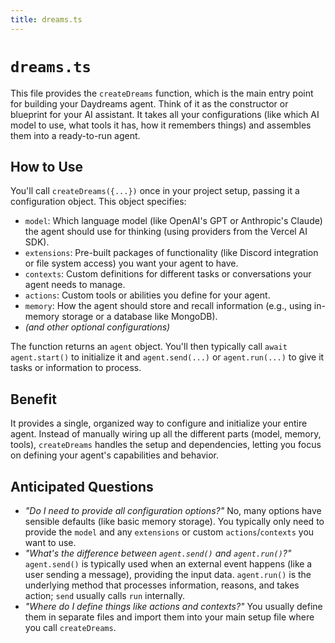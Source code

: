 ```yaml
---
title: dreams.ts
---
```


# `dreams.ts`

This file provides the `createDreams` function, which is the main entry point for building your Daydreams agent. Think of it as the constructor or blueprint for your AI assistant. It takes all your configurations (like which AI model to use, what tools it has, how it remembers things) and assembles them into a ready-to-run agent.

## How to Use

You'll call `createDreams({...})` once in your project setup, passing it a configuration object. This object specifies:

-   `model`: Which language model (like OpenAI's GPT or Anthropic's Claude) the agent should use for thinking (using providers from the Vercel AI SDK).
-   `extensions`: Pre-built packages of functionality (like Discord integration or file system access) you want your agent to have.
-   `contexts`: Custom definitions for different tasks or conversations your agent needs to manage.
-   `actions`: Custom tools or abilities you define for your agent.
-   `memory`: How the agent should store and recall information (e.g., using in-memory storage or a database like MongoDB).
-   _(and other optional configurations)_

The function returns an `agent` object. You'll then typically call `await agent.start()` to initialize it and `agent.send(...)` or `agent.run(...)` to give it tasks or information to process.

## Benefit

It provides a single, organized way to configure and initialize your entire agent. Instead of manually wiring up all the different parts (model, memory, tools), `createDreams` handles the setup and dependencies, letting you focus on defining your agent's capabilities and behavior.

## Anticipated Questions

-   _"Do I need to provide all configuration options?"_
    No, many options have sensible defaults (like basic memory storage). You typically only need to provide the `model` and any `extensions` or custom `actions`/`contexts` you want to use.
-   _"What's the difference between `agent.send()` and `agent.run()`?"_
    `agent.send()` is typically used when an external event happens (like a user sending a message), providing the input data. `agent.run()` is the underlying method that processes information, reasons, and takes action; `send` usually calls `run` internally.
-   _"Where do I define things like actions and contexts?"_
    You usually define them in separate files and import them into your main setup file where you call `createDreams`. 